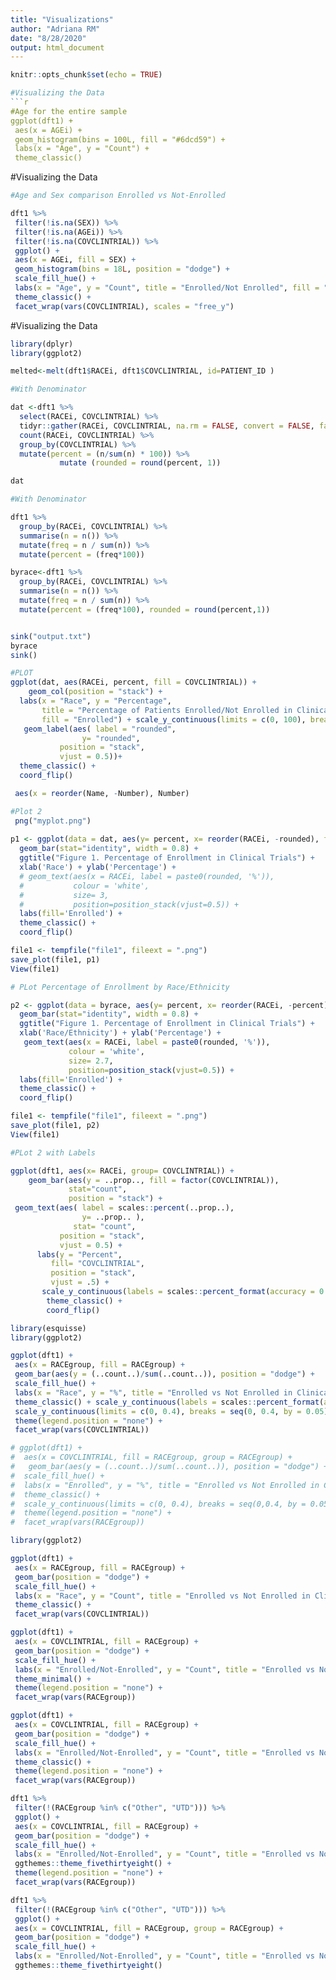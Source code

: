 ```yaml
---
title: "Visualizations"
author: "Adriana RM"
date: "8/28/2020"
output: html_document
---
```


```r
knitr::opts_chunk$set(echo = TRUE)
```



```r
#Visualizing the Data
```r
#Age for the entire sample
ggplot(dft1) +
 aes(x = AGEi) +
 geom_histogram(bins = 100L, fill = "#6dcd59") +
 labs(x = "Age", y = "Count") +
 theme_classic()
```
#Visualizing the Data
```r
#Age and Sex comparison Enrolled vs Not-Enrolled

dft1 %>%
 filter(!is.na(SEX)) %>%
 filter(!is.na(AGEi)) %>%
 filter(!is.na(COVCLINTRIAL)) %>%
 ggplot() +
 aes(x = AGEi, fill = SEX) +
 geom_histogram(bins = 18L, position = "dodge") +
 scale_fill_hue() +
 labs(x = "Age", y = "Count", title = "Enrolled/Not Enrolled", fill = "Sex") +
 theme_classic() +
 facet_wrap(vars(COVCLINTRIAL), scales = "free_y")

```
#Visualizing the Data

```r

library(dplyr)
library(ggplot2)

melted<-melt(dft1$RACEi, dft1$COVCLINTRIAL, id=PATIENT_ID )

#With Denominator  

dat <-dft1 %>%
  select(RACEi, COVCLINTRIAL) %>%
  tidyr::gather(RACEi, COVCLINTRIAL, na.rm = FALSE, convert = FALSE, factor_key = FALSE) %>%
  count(RACEi, COVCLINTRIAL) %>%
  group_by(COVCLINTRIAL) %>%
  mutate(percent = (n/sum(n) * 100)) %>%
           mutate (rounded = round(percent, 1))

dat

#With Denominator

dft1 %>%
  group_by(RACEi, COVCLINTRIAL) %>%
  summarise(n = n()) %>%
  mutate(freq = n / sum(n)) %>%
  mutate(percent = (freq*100))

byrace<-dft1 %>%
  group_by(RACEi, COVCLINTRIAL) %>%
  summarise(n = n()) %>%
  mutate(freq = n / sum(n)) %>%
  mutate(percent = (freq*100), rounded = round(percent,1))


sink("output.txt")
byrace
sink()
```

```r
#PLOT
ggplot(dat, aes(RACEi, percent, fill = COVCLINTRIAL)) + 
    geom_col(position = "stack") + 
  labs(x = "Race", y = "Percentage",
       title = "Percentage of Patients Enrolled/Not Enrolled in Clinical Trials by Race",
       fill = "Enrolled") + scale_y_continuous(limits = c(0, 100), breaks = seq(0, 100, by = 25)) +
   geom_label(aes( label = "rounded",
                y= "rounded",
           position = "stack",
           vjust = 0.5))+
  theme_classic() +
  coord_flip()

 aes(x = reorder(Name, -Number), Number)

#Plot 2
 png("myplot.png")
 
p1 <- ggplot(data = dat, aes(y= percent, x= reorder(RACEi, -rounded), fill=COVCLINTRIAL)) + 
  geom_bar(stat="identity", width = 0.8) + 
  ggtitle("Figure 1. Percentage of Enrollment in Clinical Trials") +
  xlab('Race') + ylab('Percentage') +
  # geom_text(aes(x = RACEi, label = paste0(rounded, '%')), 
  #           colour = 'white',
  #           size= 3,
  #           position=position_stack(vjust=0.5)) + 
  labs(fill='Enrolled') +
  theme_classic() + 
  coord_flip()

file1 <- tempfile("file1", fileext = ".png")
save_plot(file1, p1)
View(file1)

# PLot Percentage of Enrollment by Race/Ethnicity

p2 <- ggplot(data = byrace, aes(y= percent, x= reorder(RACEi, -percent), fill=COVCLINTRIAL)) + 
  geom_bar(stat="identity", width = 0.8) + 
  ggtitle("Figure 1. Percentage of Enrollment in Clinical Trials") +
  xlab('Race/Ethnicity') + ylab('Percentage') +
   geom_text(aes(x = RACEi, label = paste0(rounded, '%')), 
             colour = 'white',
             size= 2.7,
             position=position_stack(vjust=0.5)) +
  labs(fill='Enrolled') +
  theme_classic() + 
  coord_flip()

file1 <- tempfile("file1", fileext = ".png")
save_plot(file1, p2)
View(file1)

```

```r
#PLot 2 with Labels 

ggplot(dft1, aes(x= RACEi, group= COVCLINTRIAL)) + 
    geom_bar(aes(y = ..prop.., fill = factor(COVCLINTRIAL)),
             stat="count",
             position = "stack") +
 geom_text(aes( label = scales::percent(..prop..),
                y= ..prop.. ),
              stat= "count",
           position = "stack",
           vjust = 0.5) +
      labs(y = "Percent",
         fill= "COVCLINTRIAL", 
         position = "stack",
         vjust = .5) +
       scale_y_continuous(labels = scales::percent_format(accuracy = 0.1)) + 
        theme_classic() + 
        coord_flip()
```


```r

library(esquisse)
library(ggplot2)

ggplot(dft1) +
 aes(x = RACEgroup, fill = RACEgroup) +
 geom_bar(aes(y = (..count..)/sum(..count..)), position = "dodge") +
 scale_fill_hue() +
 labs(x = "Race", y = "%", title = "Enrolled vs Not Enrolled in Clinical Trials by Race") +
 theme_classic() + scale_y_continuous(labels = scales::percent_format(accuracy=1.000)) +
 scale_y_continuous(limits = c(0, 0.4), breaks = seq(0, 0.4, by = 0.05), labels = scales::percent_format(accuracy=1.00)) +
 theme(legend.position = "none") +
 facet_wrap(vars(COVCLINTRIAL))

# ggplot(dft1) +
#  aes(x = COVCLINTRIAL, fill = RACEgroup, group = RACEgroup) +
#   geom_bar(aes(y = (..count..)/sum(..count..)), position = "dodge") +
#  scale_fill_hue() +
#  labs(x = "Enrolled", y = "%", title = "Enrolled vs Not Enrolled in Clinical Trials by Race") +
#  theme_classic() +
#  scale_y_continuous(limits = c(0, 0.4), breaks = seq(0,0.4, by = 0.05), labels = scales::percent_format(accuracy=1.00)) +
#  theme(legend.position = "none") +
#  facet_wrap(vars(RACEgroup))

```

```r
library(ggplot2)

ggplot(dft1) +
 aes(x = RACEgroup, fill = RACEgroup) +
 geom_bar(position = "dodge") +
 scale_fill_hue() +
 labs(x = "Race", y = "Count", title = "Enrolled vs Not Enrolled in Clinical Trials", fill = "Race") +
 theme_classic() +
 facet_wrap(vars(COVCLINTRIAL))

ggplot(dft1) +
 aes(x = COVCLINTRIAL, fill = RACEgroup) +
 geom_bar(position = "dodge") +
 scale_fill_hue() +
 labs(x = "Enrolled/Not-Enrolled", y = "Count", title = "Enrolled vs Not Enrolled in Clinical Trials by Race", fill = "Race") +
 theme_minimal() +
 theme(legend.position = "none") +
 facet_wrap(vars(RACEgroup))

ggplot(dft1) +
 aes(x = COVCLINTRIAL, fill = RACEgroup) +
 geom_bar(position = "dodge") +
 scale_fill_hue() +
 labs(x = "Enrolled/Not-Enrolled", y = "Count", title = "Enrolled vs Not Enrolled in Clinical Trials by Race", fill = "Race") +
 theme_classic() +
 theme(legend.position = "none") +
 facet_wrap(vars(RACEgroup))

dft1 %>%
 filter(!(RACEgroup %in% c("Other", "UTD"))) %>%
 ggplot() +
 aes(x = COVCLINTRIAL, fill = RACEgroup) +
 geom_bar(position = "dodge") +
 scale_fill_hue() +
 labs(x = "Enrolled/Not-Enrolled", y = "Count", title = "Enrolled vs Not Enrolled in Clinical Trials by Race", fill = "Race") +
 ggthemes::theme_fivethirtyeight() +
 theme(legend.position = "none") +
 facet_wrap(vars(RACEgroup))

dft1 %>%
 filter(!(RACEgroup %in% c("Other", "UTD"))) %>%
 ggplot() +
 aes(x = COVCLINTRIAL, fill = RACEgroup, group = RACEgroup) +
 geom_bar(position = "dodge") +
 scale_fill_hue() +
 labs(x = "Enrolled/Not-Enrolled", y = "Count", title = "Enrolled vs Not Enrolled in Clinical Trials by Race", fill = " ") +
 ggthemes::theme_fivethirtyeight()
```

```r

```


